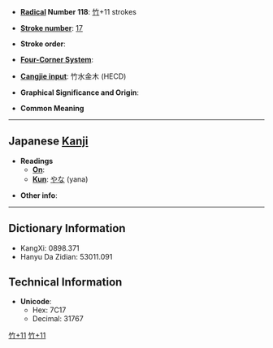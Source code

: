 * '''[[Wiktionary:Chinese radical index| Radical]] Number 118''': [[Wiktionary:Chinese radical index 竹|竹]]+11 strokes

* '''[[Wiktionary:Chinese total strokes index|Stroke number]]''': [[Wiktionary:Chinese total strokes index 17|17]]

* '''Stroke order''': 

* '''[[Wiktionary:Chinese four corner index|Four-Corner System]]''': 

* '''[[Wiktionary:Chinese Cangjie index|Cangjie input]]''': 竹水金木 (HECD)

* '''Graphical Significance and Origin''': 

* '''Common Meaning'''

----

== Japanese [[Kanji]] ==

* '''Readings'''
** '''[[On]]''': 
** '''[[Kun]]''': [[やな]] (yana)

* '''Other info''':  

----

== Dictionary Information ==

* KangXi: 0898.371
* Hanyu Da Zidian: 53011.091

== Technical Information ==

* '''Unicode''':
** Hex: 7C17
** Decimal: 31767

[[Category:CJKV Character articles lacking a common meaning|竹+11]]
[[Category:Japanese-only CJKV Characters|竹+11]]